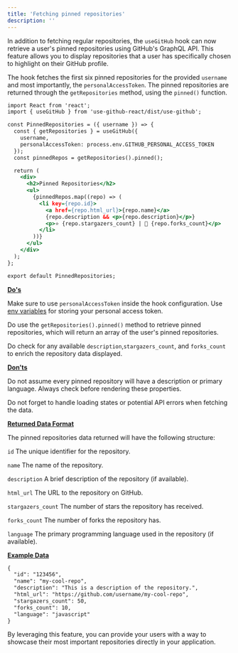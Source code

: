 ```yaml
---
title: 'Fetching pinned repositories'
description: ''
---
```


In addition to fetching regular repositories, the ```useGitHub``` hook can now retrieve a user's pinned repositories using GitHub's GraphQL API. This feature allows you to display repositories that a user has specifically chosen to highlight on their GitHub profile.

The hook fetches the first six pinned repositories for the provided ```username``` and most importantly, the ```personalAccessToken```. The pinned repositories are returned through the ```getRepositories``` method, using the ```pinned()``` function.


```htm
import React from 'react';
import { useGitHub } from 'use-github-react/dist/use-github';

const PinnedRepositories = ({ username }) => {
  const { getRepositories } = useGitHub({ 
    username, 
    personalAccessToken: process.env.GITHUB_PERSONAL_ACCESS_TOKEN 
  });
  const pinnedRepos = getRepositories().pinned();

  return (
    <div>
      <h2>Pinned Repositories</h2>
      <ul>
        {pinnedRepos.map((repo) => (
          <li key={repo.id}>
            <a href={repo.html_url}>{repo.name}</a>
            {repo.description && <p>{repo.description}</p>}
            <p>⭐ {repo.stargazers_count} | 🍴 {repo.forks_count}</p>
          </li>
        ))}
      </ul>
    </div>
  );
};

export default PinnedRepositories;
```


**<ins>Do's</ins>**

Make sure to use ```personalAccessToken``` inside the hook configuration. Use [env variables](https://create-react-app.dev/docs/adding-custom-environment-variables/) for storing your personal access token.

Do use the ```getRepositories().pinned()``` method to retrieve pinned repositories, which will return an array of the user's pinned repositories.

Do check for any available ```description```,```stargazers_count```, and ```forks_count``` to enrich the repository data displayed.

**<ins>Don'ts</ins>**

Do not assume every pinned repository will have a description or primary language. Always check before rendering these properties.

Do not forget to handle loading states or potential API errors when fetching the data.


**<ins>Returned Data Format</ins>**

The pinned repositories data returned will have the following structure:

```id``` The unique identifier for the repository.

```name``` The name of the repository.

```description``` A brief description of the repository (if available).

```html_url``` The URL to the repository on GitHub.

```stargazers_count``` The number of stars the repository has received.

```forks_count``` The number of forks the repository has.

```language``` The primary programming language used in the repository (if available).

**<ins>Example Data</ins>**

```htm 
{
  "id": "123456",
  "name": "my-cool-repo",
  "description": "This is a description of the repository.",
  "html_url": "https://github.com/username/my-cool-repo",
  "stargazers_count": 50,
  "forks_count": 10,
  "language": "javascript"
}
```

By leveraging this feature, you can provide your users with a way to showcase their most important repositories directly in your application.